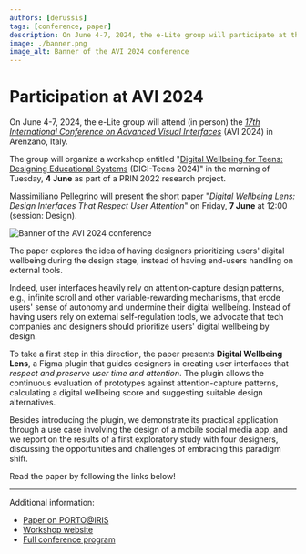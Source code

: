 ```yaml
---
authors: [derussis]
tags: [conference, paper]
description: On June 4-7, 2024, the e-Lite group will participate at the 17th International Conference on Advanced Visual Interfaces (AVI 2024) in Arenzano, Italy. The group will hold a workshop and present a paper on Digital Wellbeing.
image: ./banner.png
image_alt: Banner of the AVI 2024 conference
---
```



# Participation at AVI 2024

On June 4-7, 2024, the e-Lite group will attend (in person) the [_17th International Conference on Advanced Visual Interfaces_](https://avi2024.dibris.unige.it) (AVI 2024) in Arenzano, Italy. 

The group will organize a workshop entitled "[Digital Wellbeing for Teens: Designing Educational Systems](/news/2024/02/27/digiteens) (DIGI-Teens 2024)"  in the morning of Tuesday, **4 June** as part of a PRIN 2022 research project.

Massimiliano Pellegrino will present the short paper "_Digital Wellbeing Lens: Design Interfaces That Respect User Attention_" on Friday, **7 June** at 12:00 (session: Design).

<p className="text--center"><img src={banner} alt="Banner of the AVI 2024 conference"></img></p>

<!-- truncate -->

The paper explores the idea of having designers prioritizing users' digital wellbeing during the design stage, instead of having end-users handling on external tools.

Indeed, user interfaces heavily rely on attention-capture design patterns, e.g., infinite scroll and other variable-rewarding mechanisms, that erode users' sense of autonomy and undermine their digital wellbeing. Instead of having users rely on external self-regulation tools, we advocate that tech companies and designers should prioritize users' digital wellbeing by design. 

To take a first step in this direction, the paper presents **Digital Wellbeing Lens**, a Figma plugin that guides designers in creating user interfaces that _respect and preserve user time and attention_. The plugin allows the continuous evaluation of prototypes against attention-capture patterns, calculating a digital wellbeing score and suggesting suitable design alternatives. 

Besides introducing the plugin, we demonstrate its practical application through a use case involving the design of a mobile social media app, and we report on the results of a first exploratory study with four designers, discussing the opportunities and challenges of embracing this paradigm shift.

Read the paper by following the links below!

---

Additional information:

* [Paper on PORTO@IRIS](https://hdl.handle.net/11583/2987847)
* [Workshop website](https://sites.google.com/view/digi-teens)
* [Full conference program](https://avi2024.dibris.unige.it/program)